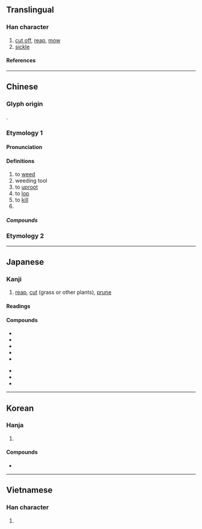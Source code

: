 {{also|苅}}
{{character info}}
==Translingual==

===Han character===
{{Han char|rn=18|rad=刀|as=02|sn=4|four=42000|canj=KLN|ids=⿰㐅刂}}

# [[cut off]], [[reap]], [[mow]]
# [[sickle]]

====References====
{{Han ref|kx=0136.100|dkj=01859|dj=0307.060|hdz=10323.070|uh=5208}}

----

==Chinese==
{{zh-forms}}

===Glyph origin===
{{Han etym}}
{{Han_compound|乂|刀|alt2=刂|t2=knife|ls=psc|c1=p|c2=s}}.

===Etymology 1===

====Pronunciation====
{{zh-pron
|m=yì
|c=ngaai6
|mn=ngāi
|mc=y
|oc=y
|cat=v,n,pn
}}

====Definitions====
{{zh-hanzi}}

# to [[weed]]
# weeding tool
# to [[uproot]]
# to [[lop]]
# to [[kill]]
# {{surname|zh}}

=====Compounds=====
{{zh-der|刈包|刈蓍遺簪|刈鉤|刈香|剷刈|斬刈殺伐}}

===Etymology 2===
{{zh-see|割|ss}}

----

==Japanese==

===Kanji===
{{ja-kanji|grade=c|rs=刀02}}

# [[reap]], [[cut]] (grass or other plants), [[prune]]

====Readings====
{{ja-readings
|goon=げ
|kanon=がい
|on=かい
|kun=か-る
|nanori=かっ
}}

====Compounds====
{{top2}}
* {{ja-r|刈る|かる|cut, mow, harvest}}
* {{ja-r|刈り込む|かりとむ|cut, dress, prune}}
* {{ja-r|刈り取る|かりとる|mow, reap, harvest}}
* {{ja-r|刈り入れ|かり.いれ|harvest}}
* {{ja-r|刈り立て|かりたて|new mown, newly cut}}
{{mid2}}
* {{ja-r|稲%刈り|いね%かり|rice reaping}}
* {{ja-r|草%刈り|くさ%かり|mowing, mower}}
* {{ja-r|丸%刈り|まる%がり|close clipping}}
{{bottom}}

----

==Korean==

===Hanja===
{{ko-hanja|깍다|깍을|예}}

# {{hanja form of|예|to [[mow]]}}

====Compounds====
* {{ko-l|예초기|[[grass]] [[mower]]|刈草機}}

----

==Vietnamese==

===Han character===
{{vi-readings|reading=[[ngãi]]|rs=刀02}}

# {{rfdef|vi|sort=刀02}}